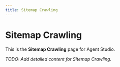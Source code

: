 ```yaml
---
title: Sitemap Crawling
---
```


# Sitemap Crawling

This is the **Sitemap Crawling** page for Agent Studio.

_TODO: Add detailed content for Sitemap Crawling._
